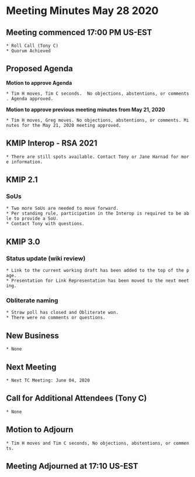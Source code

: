 = Meeting Minutes May 28 2020 =
== Meeting commenced 17:00 PM US-EST ==
 * Roll Call (Tony C)
 * Quorum Achieved

== Proposed Agenda ==

'''Motion to approve Agenda'''

 * Tim H moves, Tim C seconds.  No objections, abstentions, or comments. Agenda approved.

'''Motion to approve previous meeting minutes from May 21, 2020'''

 * Tim H moves, Greg moves. No objections, abstentions, or comments. Minutes for the May 21, 2020 meeting approved.

== KMIP Interop - RSA 2021 ==
 * There are still spots available. Contact Tony or Jane Harnad for more information.
 
== KMIP 2.1 ==
 
=== SoUs ===
 * Two more SoUs are needed to move forward.
 * Per standing rule, participation in the Interop is required to be able to provide a SoU.
 * Contact Tony with questions.
 
== KMIP 3.0 ==
=== Status update (wiki review) ===
 * Link to the current working draft has been added to the top of the page.
 * Presentation for Link Representation has been moved to the next meeting.

=== Obliterate naming ===
 * Straw poll has closed and Obliterate won.
 * There were no comments or questions.
 
== New Business ==
 * None

== Next Meeting ==
 * Next TC Meeting: June 04, 2020

== Call for Additional Attendees (Tony C) ==
 * None

== Motion to Adjourn ==
 * Tim H moves and Tim C seconds, No objections, abstentions, or comments.

== Meeting Adjourned at 17:10 US-EST ==
